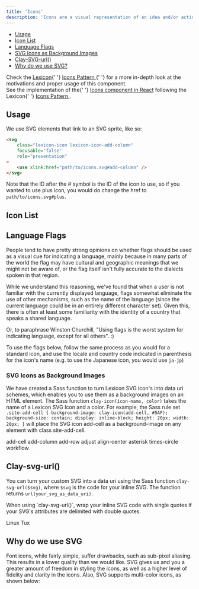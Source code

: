 ```yaml
---
title: 'Icons'
description: 'Icons are a visual representation of an idea and/or action.'
---
```



<div class="nav-toc-absolute">
<div class="nav-toc">

-   [Usage](#usage)
-   [Icon List](#icon-list)
-   [Language Flags](#language-flags)
-   [SVG Icons as Background Images](#svg-icons-as-background-images)
-   [Clay-SVG-url()](<#clay-svg-url()>)
-   [Why do we use SVG?](#why-do-we-use-svg)

</div>
</div>

<div class="clay-site-alert alert alert-info">
	Check the <a href="https://liferay.design/lexicon">Lexicon</a>{' '}
	<a href="https://liferay.design/lexicon/core-components/icons/">
		Icons Pattern
	</a>{' '}
	for a more in-depth look at the motivations and proper usage of this
	component.
</div>

<div class="clay-site-alert alert alert-warning">
	See the implementation of the{' '}
	<a href="/docs/components/icons.html">Icons component in React</a> following
	the Lexicon{' '}
	<a href="https://liferay.design/lexicon/core-components/icons/">
		Icons Pattern
	</a>
	.
</div>

## Usage

We use SVG elements that link to an SVG sprite, like so:

```html
<svg
	class="lexicon-icon lexicon-icon-add-column"
	focusable="false"
	role="presentation"
>
	<use xlink:href="path/to/icons.svg#add-column" />
</svg>
```

Note that the ID after the # symbol is the ID of the icon to use, so if you wanted to use plus icon, you would do change the href to `path/to/icons.svg#plus`.

## Icon List

<IconSearch source={icons} />

## Language Flags

People tend to have pretty strong opinions on whether flags should be used as a visual cue for indicating a language, mainly because in many parts of the world the flag may have cultural and geographic meanings that we might not be aware of, or the flag itself isn't fully accurate to the dialects spoken in that region.

While we understand this reasoning, we've found that when a user is not familiar with the currently displayed language, flags somewhat eliminate the use of other mechanisms, such as the name of the language (since the current language could be in an entirely different character set). Given this, there is often at least some familiarity with the identity of a country that speaks a shared language.

Or, to paraphrase Winston Churchill, "Using flags is the worst system for indicating language, except for all others". :)

To use the flags below, follow the same process as you would for a standard icon, and use the locale and country code indicated in parenthesis for the icon's name (e.g. to use the Japanese icon, you would use `ja-jp`)

<IconSearch
	label="Search Flags"
	placeholder="Search Flags..."
	source={flags}
	type="flags"
/>

### SVG Icons as Background Images

We have created a Sass function to turn Lexicon SVG icon's into data uri schemes, which enables you to use them as a background images on an HTML element. The Sass function `clay-icon(icon-name, color)` takes the name of a Lexicon SVG Icon and a color. For example, the Sass rule set `.site-add-cell { background-image: clay-icon(add-cell, #5AF); background-size: contain; display: inline-block; height: 20px; width: 20px; }` will place the SVG icon add-cell as a background-image on any element with class site-add-cell.

<span class="clay-site-add-cell clay-site-svg-bg">add-cell</span>
<span class="clay-site-add-column clay-site-svg-bg">add-column</span>
<span class="clay-site-add-row clay-site-svg-bg">add-row</span>
<span class="clay-site-adjust clay-site-svg-bg">adjust</span>
<span class="clay-site-align-center clay-site-svg-bg">align-center</span>
<span class="clay-site-asterisk clay-site-svg-bg">asterisk</span>
<span class="clay-site-svg-bg clay-site-times-circle">times-circle</span>
<span class="clay-site-svg-bg clay-site-workflow">workflow</span>

## Clay-svg-url()

You can turn your custom SVG into a data uri using the Sass function `clay-svg-url($svg)`, where `$svg` is the code for your inline SVG. The function returns `url(your_svg_as_data_uri)`.

<div class="alert alert-info">
	When using `clay-svg-url()`, wrap your inline SVG code with single quotes if
	your SVG's attributes are delimited with double quotes.
</div>

<span class="clay-site-linux-tux clay-site-svg-bg">Linux Tux</span>

## Why do we use SVG

<p id="lexicon-icon-explanation">
	Font icons, while fairly simple, suffer drawbacks, such as sub-pixel
	aliasing. This results in a lower quality than we would like. SVG gives us
	and you a greater amount of freedom in styling the icons, as well as a
	higher level of fidelity and clarity in the icons. Also, SVG supports
	multi-color icons, as shown below:
</p>

<div class="lexicon-icon-examples">
	<svg class="lexicon-icon lexicon-icon-asterisk">
		<use href="/images/icons/icons.svg#asterisk" />
	</svg>
	<svg class="lexicon-icon lexicon-icon-logout">
		<use href="/images/icons/icons.svg#logout" />
	</svg>
	<svg class="lexicon-icon lexicon-icon-exclamation-full">
		<use href="/images/icons/icons.svg#exclamation-full" />
	</svg>
</div>
